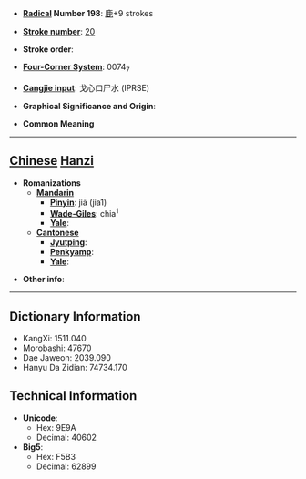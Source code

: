 * '''[[Wiktionary:Chinese radical index| Radical]] Number 198''': [[Wiktionary:Chinese radical index 鹿|鹿]]+9 strokes

* '''[[Wiktionary:Chinese total strokes index|Stroke number]]''': [[Wiktionary:Chinese total strokes index 20|20]]

* '''Stroke order''': 

* '''[[Wiktionary:Chinese four corner index|Four-Corner System]]''': 0074<sub>7</sub>

* '''[[Wiktionary:Chinese Cangjie index|Cangjie input]]''': 戈心口尸水 (IPRSE)

* '''Graphical Significance and Origin''': 

* '''Common Meaning'''

----

== [[Chinese]] [[Hanzi]] ==

* '''Romanizations'''
** '''[[Mandarin]]'''
*** '''[[Pinyin]]''': jiā (jia1)
*** '''[[Wade-Giles]]''': chia<sup>1</sup>
*** '''[[Yale]]''': 
** '''[[Cantonese]]'''
*** '''[[Jyutping]]''':
*** '''[[Penkyamp]]''': 
*** '''[[Yale]]''': 

* '''Other info''': 

----

== Dictionary Information ==

* KangXi: 1511.040
* Morobashi: 47670
* Dae Jaweon: 2039.090
* Hanyu Da Zidian: 74734.170

== Technical Information ==

* '''Unicode''':
** Hex: 9E9A
** Decimal: 40602
* '''Big5''':
** Hex: F5B3
** Decimal: 62899